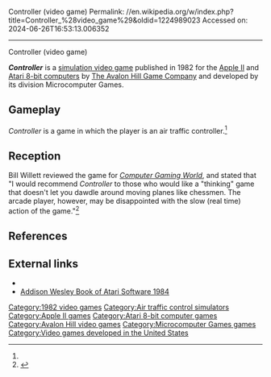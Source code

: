 Controller (video game)
Permalink: //en.wikipedia.org/w/index.php?title=Controller_%28video_game%29&oldid=1224989023
Accessed on: 2024-06-26T16:53:13.006352



------
Controller (video game)
{{Short description|1982 simulation video game}}
{{About|the 1982 computer video game|video game controllers in general|Game controller}}
{{Infobox video game
| collapsible = 
| state = 
| italic title = 
| title = Controller
| image = Controller video game.jpg
| alt = 
| caption =
| developer = Microcomputer Games
| publisher = [[Avalon Hill]]
| designer = William David Volk<ref name=giantlist>{{cite web|url=https://dadgum.com/giantlist|title=The Giant List of Classic Game Programmers|last1=Hague|first1=James}}</ref>
| series = 
| engine = 
| platforms = [[Apple II series|Apple II]], [[Atari 8-bit]]
| released = 1982
| genre = Simulation
| modes = 
}}

'''''Controller''''' is a [[simulation video game]] published in 1982 for the [[Apple II series|Apple II]] and [[Atari 8-bit computers]] by [[Avalon Hill|The Avalon Hill Game Company]] and developed by its division Microcomputer Games.

==Gameplay==
''Controller'' is a game in which the player is an air traffic controller.<ref name="CGW5"/>

==Reception==
Bill Willett reviewed the game for ''[[Computer Gaming World]]'', and stated that "I would recommend ''Controller'' to those who would like a "thinking" game that doesn't let you dawdle around moving planes like chessmen. The arcade player, however, may be disappointed with the slow (real time) action of the game."<ref name="CGW5">{{cite magazine |last=Willett |first=Bill |title=Controller: A Review |magazine=Computer Gaming World |date=July–August 1982 |volume=1 |issue=5 |pages=12–13}}</ref>

==References==
{{Reflist}}

==External links==
*{{mobygames|/controller}}
*[https://archive.org/details/addison-wesley-book-of-atari-software-1984/page/n197/mode/2up Addison Wesley Book of Atari Software 1984]

[[Category:1982 video games]]
[[Category:Air traffic control simulators]]
[[Category:Apple II games]]
[[Category:Atari 8-bit computer games]]
[[Category:Avalon Hill video games]]
[[Category:Microcomputer Games games]]
[[Category:Video games developed in the United States]]


{{8bitcomputer-game-stub}}